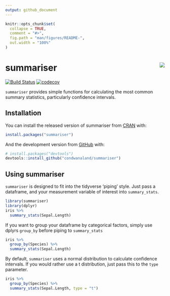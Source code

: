 ```yaml
---
output: github_document
---
```


<!-- README.md is generated from README.Rmd. Please edit that file -->

```r
knitr::opts_chunk$set(
  collapse = TRUE,
  comment = "#>",
  fig.path = "man/figures/README-",
  out.width = "100%"
)
```
# summariser <img src="man/figures/logo_small.png" align="right" />

<!-- badges: start -->
[![Build Status](https://travis-ci.org/condwanaland/summariser.svg?branch=master)](https://travis-ci.org/condwanaland/summariser) [![codecov](https://codecov.io/gh/condwanaland/summariser/branch/master/graph/badge.svg)](https://codecov.io/gh/condwanaland/summariser)
<!-- badges: end -->

`summariser` provides simple functions for calculating the most common summary statistics, particularly confidence intervals.

## Installation

You can install the released version of summariser from [CRAN](https://CRAN.R-project.org) with:

``` r
install.packages("summariser")
```

And the development version from [GitHub](https://github.com/) with:

``` r
# install.packages("devtools")
devtools::install_github("condwanaland/summariser")
```

## Using summariser

`summariser` is designed to fit into the tidyverse 'piping' style. Just pass a dataframe, and your measurement variable of interest into `summary_stats`.

```r
library(summariser)
library(dplyr)
iris %>% 
  summary_stats(Sepal.Length)
```


If you want to group your dataframe by categorical factors, simply use dplyrs `group_by` before piping to `summary_stats`
```r
iris %>%
  group_by(Species) %>% 
  summary_stats(Sepal.Length)
```


By default, `summariser` uses a normal distribution to calculate confidence intervals. If you would rather use a t distribution, just pass this to the `type` parameter.
```r
iris %>%
  group_by(Species) %>% 
  summary_stats(Sepal.Length, type = "t")
```
